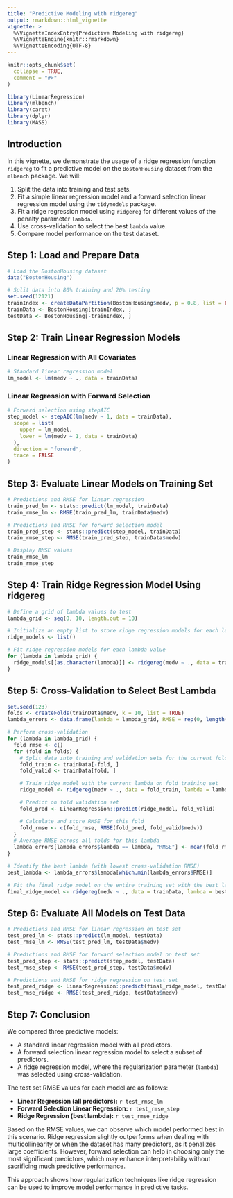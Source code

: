 ```yaml
---
title: "Predictive Modeling with ridgereg"
output: rmarkdown::html_vignette
vignette: >
  %\VignetteIndexEntry{Predictive Modeling with ridgereg}
  %\VignetteEngine{knitr::rmarkdown}
  %\VignetteEncoding{UTF-8}
---
```


```r
knitr::opts_chunk$set(
  collapse = TRUE,
  comment = "#>"
)
```

```r
library(LinearRegression)
library(mlbench)
library(caret)
library(dplyr)
library(MASS)
```

## Introduction

In this vignette, we demonstrate the usage of a ridge regression function `ridgereg` to fit a predictive model on the `BostonHousing` dataset from the `mlbench` package. We will:
 
1. Split the data into training and test sets.
2. Fit a simple linear regression model and a forward selection linear regression model using the `tidymodels` package.
3. Fit a ridge regression model using `ridgereg` for different values of the penalty parameter `lambda`.
4. Use cross-validation to select the best `lambda` value.
5. Compare model performance on the test dataset.

## Step 1: Load and Prepare Data

```r
# Load the BostonHousing dataset
data("BostonHousing")

# Split data into 80% training and 20% testing
set.seed(12121)
trainIndex <- createDataPartition(BostonHousing$medv, p = 0.8, list = FALSE)
trainData <- BostonHousing[trainIndex, ]
testData <- BostonHousing[-trainIndex, ]
```

## Step 2: Train Linear Regression Models

### Linear Regression with All Covariates

```r
# Standard linear regression model
lm_model <- lm(medv ~ ., data = trainData)
```

### Linear Regression with Forward Selection

```r
# Forward selection using stepAIC
step_model <- stepAIC(lm(medv ~ 1, data = trainData),
  scope = list(
    upper = lm_model,
    lower = lm(medv ~ 1, data = trainData)
  ),
  direction = "forward",
  trace = FALSE
)
```

## Step 3: Evaluate Linear Models on Training Set

```r
# Predictions and RMSE for linear regression
train_pred_lm <- stats::predict(lm_model, trainData)
train_rmse_lm <- RMSE(train_pred_lm, trainData$medv)

# Predictions and RMSE for forward selection model
train_pred_step <- stats::predict(step_model, trainData)
train_rmse_step <- RMSE(train_pred_step, trainData$medv)

# Display RMSE values
train_rmse_lm
train_rmse_step
```

## Step 4: Train Ridge Regression Model Using ridgereg

```r
# Define a grid of lambda values to test
lambda_grid <- seq(0, 10, length.out = 10)

# Initialize an empty list to store ridge regression models for each lambda
ridge_models <- list()

# Fit ridge regression models for each lambda value
for (lambda in lambda_grid) {
  ridge_models[[as.character(lambda)]] <- ridgereg(medv ~ ., data = trainData, lambda = lambda)
}
```

## Step 5: Cross-Validation to Select Best Lambda

```r
set.seed(123)
folds <- createFolds(trainData$medv, k = 10, list = TRUE)
lambda_errors <- data.frame(lambda = lambda_grid, RMSE = rep(0, length(lambda_grid)))

# Perform cross-validation
for (lambda in lambda_grid) {
  fold_rmse <- c()
  for (fold in folds) {
    # Split data into training and validation sets for the current fold
    fold_train <- trainData[-fold, ]
    fold_valid <- trainData[fold, ]

    # Train ridge model with the current lambda on fold training set
    ridge_model <- ridgereg(medv ~ ., data = fold_train, lambda = lambda)

    # Predict on fold validation set
    fold_pred <- LinearRegression::predict(ridge_model, fold_valid)

    # Calculate and store RMSE for this fold
    fold_rmse <- c(fold_rmse, RMSE(fold_pred, fold_valid$medv))
  }
  # Average RMSE across all folds for this lambda
  lambda_errors[lambda_errors$lambda == lambda, "RMSE"] <- mean(fold_rmse)
}

# Identify the best lambda (with lowest cross-validation RMSE)
best_lambda <- lambda_errors$lambda[which.min(lambda_errors$RMSE)]

# Fit the final ridge model on the entire training set with the best lambda
final_ridge_model <- ridgereg(medv ~ ., data = trainData, lambda = best_lambda)
```

## Step 6: Evaluate All Models on Test Data

```r
# Predictions and RMSE for linear regression on test set
test_pred_lm <- stats::predict(lm_model, testData)
test_rmse_lm <- RMSE(test_pred_lm, testData$medv)

# Predictions and RMSE for forward selection model on test set
test_pred_step <- stats::predict(step_model, testData)
test_rmse_step <- RMSE(test_pred_step, testData$medv)

# Predictions and RMSE for ridge regression on test set
test_pred_ridge <- LinearRegression::predict(final_ridge_model, testData)
test_rmse_ridge <- RMSE(test_pred_ridge, testData$medv)
```

## Step 7: Conclusion

We compared three predictive models:

- A standard linear regression model with all predictors.
- A forward selection linear regression model to select a subset of predictors.
- A ridge regression model, where the regularization parameter (`lambda`) was selected using cross-validation.

The test set RMSE values for each model are as follows:

- **Linear Regression (all predictors):** `r test_rmse_lm`
- **Forward Selection Linear Regression:** `r test_rmse_step`
- **Ridge Regression (best lambda):** `r test_rmse_ridge`
 
Based on the RMSE values, we can observe which model performed best in this scenario. Ridge regression slightly outperforms when dealing with multicollinearity or when the dataset has many predictors, as it penalizes large coefficients. However, forward selection can help in choosing only the most significant predictors, which may enhance interpretability without sacrificing much predictive performance.

This approach shows how regularization techniques like ridge regression can be used to improve model performance in predictive tasks.
